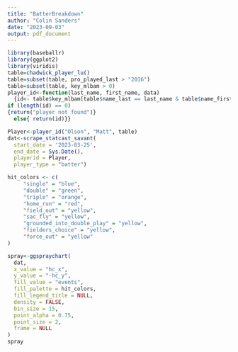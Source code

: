 ---
title: "BatterBreakdown"
author: "Colin Sanders"
date: "2023-09-03"
output: pdf_document
---

```{r setup, include=FALSE}
library(baseballr)
library(ggplot2)
library(viridis)
table=chadwick_player_lu()
table=subset(table, pro_played_last > "2016")
table=subset(table, key_mlbam > 0)
player_id<-function(last_name, first_name, data) 
  {id<- table$key_mlbam[table$name_last == last_name & table$name_first == first_name]
if (length(id) == 0) 
{return("player not found")} 
  else{ return(id)}}
```

```{r message=FALSE, warning=FALSE}
Player<-player_id("Olson", "Matt", table)
dat<-scrape_statcast_savant(
  start_date = '2023-03-25',
  end_date = Sys.Date(),
  playerid = Player,
  player_type = "batter")
```

```{r spray chart warning=FALSE}
hit_colors <- c(
     "single" = "blue",
     "double" = "green",
     "triple" = "orange",
     "home_run" = "red", 
     "field_out" = "yellow",
     "sac_fly" = "yellow",
     "grounded_into_double_play" = "yellow",
     "fielders_choice" = "yellow",
     "force_out" = "yellow"
)

spray<-ggspraychart(
  dat,
  x_value = "hc_x",
  y_value = "-hc_y",
  fill_value = "events",
  fill_palette = hit_colors,
  fill_legend_title = NULL,
  density = FALSE,
  bin_size = 15,
  point_alpha = 0.75,
  point_size = 2,
  frame = NULL
)
spray
```

